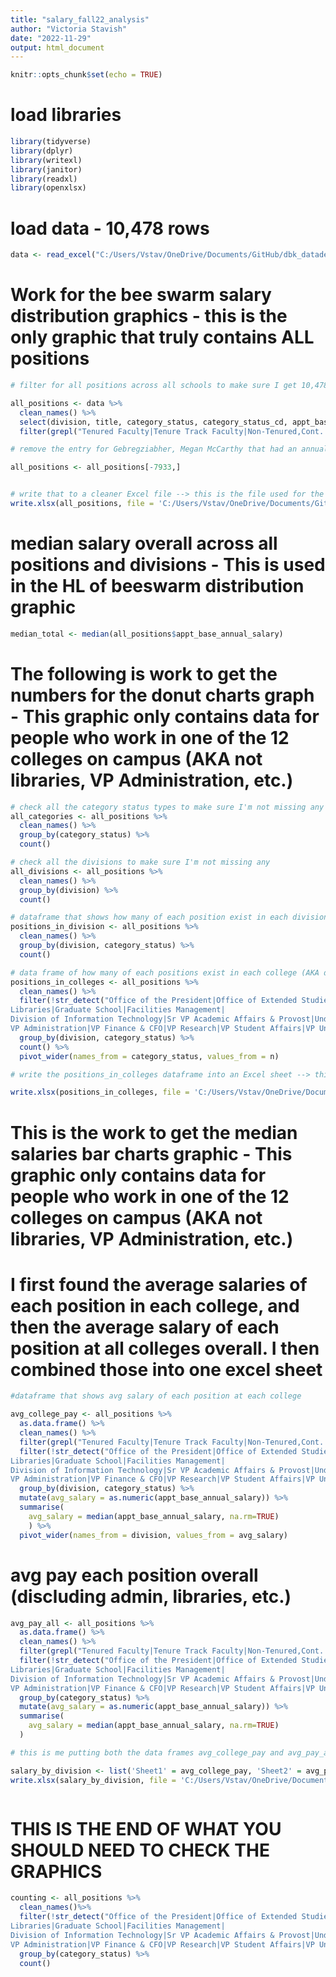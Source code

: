 ```yaml
---
title: "salary_fall22_analysis"
author: "Victoria Stavish"
date: "2022-11-29"
output: html_document
---
```


```r
knitr::opts_chunk$set(echo = TRUE)
```

# load libraries

```r

library(tidyverse)
library(dplyr)
library(writexl)
library(janitor)
library(readxl)
library(openxlsx)

```

# load data - 10,478 rows

```r

data <- read_excel("C:/Users/Vstav/OneDrive/Documents/GitHub/dbk_datadesk/fall22_salary_review/salary_2022.xlsx")

```

# Work for the bee swarm salary distribution graphics - this is the only graphic that truly contains ALL positions

```r

# filter for all positions across all schools to make sure I get 10,478 again

all_positions <- data %>%
  clean_names() %>%
  select(division, title, category_status, category_status_cd, appt_base_annual_salary, primary_name) %>%
  filter(grepl("Tenured Faculty|Tenure Track Faculty|Non-Tenured,Cont. Contr. Faculty|Non-Tenured, Term. Contr. Faculty|Non-Tenured, Non-Regular Faculty|Exempt Regular|Nonexempt Regular|Nonexempt Contingent II|Exempt Contingent II", category_status))

# remove the entry for Gebregziabher, Megan McCarthy that had an annual base salary of $0

all_positions <- all_positions[-7933,]


# write that to a cleaner Excel file --> this is the file used for the beeswarm salary distribution graphic
write.xlsx(all_positions, file = 'C:/Users/Vstav/OneDrive/Documents/GitHub/dbk_datadesk/fall22_salary_review/salary_data.xlsx')

```

# median salary overall across all positions and divisions - This is used in the HL of beeswarm distribution graphic
```r

median_total <- median(all_positions$appt_base_annual_salary)

```

# The following is work to get the numbers for the donut charts graph - This graphic only contains data for people who work in one of the 12 colleges on campus (AKA not libraries, VP Administration, etc.)

```r
# check all the category status types to make sure I'm not missing any
all_categories <- all_positions %>%
  clean_names() %>%
  group_by(category_status) %>%
  count()

# check all the divisions to make sure I'm not missing any
all_divisions <- all_positions %>%
  clean_names() %>%
  group_by(division) %>%
  count()

# dataframe that shows how many of each position exist in each division
positions_in_division <- all_positions %>%
  clean_names() %>%
  group_by(division, category_status) %>%
  count()

# data frame of how many of each positions exist in each college (AKA disclude anything that isn't one of the 12 colleges at this university)
positions_in_colleges <- all_positions %>%
  clean_names() %>%
  filter(!str_detect("Office of the President|Office of Extended Studies|
Libraries|Graduate School|Facilities Management|
Division of Information Technology|Sr VP Academic Affairs & Provost|Undergraduate Studies|Universities at Shady Grove|
VP Administration|VP Finance & CFO|VP Research|VP Student Affairs|VP University Relations", division)) %>%
  group_by(division, category_status) %>%
  count() %>%
  pivot_wider(names_from = category_status, values_from = n)

# write the positions_in_colleges dataframe into an Excel sheet --> this is the Excel sheet used for the donut chart graphic

write.xlsx(positions_in_colleges, file = 'C:/Users/Vstav/OneDrive/Documents/GitHub/dbk_datadesk/fall22_salary_review/position_counts.xlsx')

```
# This is the work to get the median salaries bar charts graphic - This graphic only contains data for people who work in one of the 12 colleges on campus (AKA not libraries, VP Administration, etc.)

# I first found the average salaries of each position in each college, and then the average salary of each position at all colleges overall. I then combined those into one excel sheet

```r

#dataframe that shows avg salary of each position at each college

avg_college_pay <- all_positions %>%
  as.data.frame() %>%
  clean_names() %>%
  filter(grepl("Tenured Faculty|Tenure Track Faculty|Non-Tenured,Cont. Contr. Faculty|Non-Tenured, Term. Contr. Faculty|Non-Tenured, Non-Regular Faculty|Exempt Regular|Nonexempt Regular|Nonexempt Contingent II|Exempt Contingent II", category_status)) %>%
  filter(!str_detect("Office of the President|Office of Extended Studies|
Libraries|Graduate School|Facilities Management|
Division of Information Technology|Sr VP Academic Affairs & Provost|Undergraduate Studies|Universities at Shady Grove|
VP Administration|VP Finance & CFO|VP Research|VP Student Affairs|VP University Relations", division)) %>%
  group_by(division, category_status) %>%
  mutate(avg_salary = as.numeric(appt_base_annual_salary)) %>%
  summarise(
    avg_salary = median(appt_base_annual_salary, na.rm=TRUE)
    ) %>%
  pivot_wider(names_from = division, values_from = avg_salary)


```
# avg pay each position overall (discluding admin, libraries, etc.)
```r

avg_pay_all <- all_positions %>%
  as.data.frame() %>%
  clean_names() %>%
  filter(grepl("Tenured Faculty|Tenure Track Faculty|Non-Tenured,Cont. Contr. Faculty|Non-Tenured, Term. Contr. Faculty|Non-Tenured, Non-Regular Faculty|Exempt Regular|Nonexempt Regular|Nonexempt Contingent II|Exempt Contingent II", category_status)) %>%
  filter(!str_detect("Office of the President|Office of Extended Studies|
Libraries|Graduate School|Facilities Management|
Division of Information Technology|Sr VP Academic Affairs & Provost|Undergraduate Studies|Universities at Shady Grove|
VP Administration|VP Finance & CFO|VP Research|VP Student Affairs|VP University Relations", division)) %>%
  group_by(category_status) %>%
  mutate(avg_salary = as.numeric(appt_base_annual_salary)) %>%
  summarise(
    avg_salary = median(appt_base_annual_salary, na.rm=TRUE)
  )

# this is me putting both the data frames avg_college_pay and avg_pay_all into an excel sheet. Sheet 1 has all avg salaries by position and college. Sheet 2 has avg salaries by position overall across all 12 colleges. To put this into Flourish, I just copy and pasted the data from Sheet 2 into Sheet 1 to add an 'all' column.

salary_by_division <- list('Sheet1' = avg_college_pay, 'Sheet2' = avg_pay_all)
write.xlsx(salary_by_division, file = 'C:/Users/Vstav/OneDrive/Documents/GitHub/dbk_datadesk/fall22_salary_review/salary_by_division.xlsx')



```

# THIS IS THE END OF WHAT YOU SHOULD NEED TO CHECK THE GRAPHICS

```r



counting <- all_positions %>%
  clean_names()%>%
  filter(!str_detect("Office of the President|Office of Extended Studies|
Libraries|Graduate School|Facilities Management|
Division of Information Technology|Sr VP Academic Affairs & Provost|Undergraduate Studies|Universities at Shady Grove|
VP Administration|VP Finance & CFO|VP Research|VP Student Affairs|VP University Relations", division)) %>%
  group_by(category_status) %>%
  count()
  

  

```
